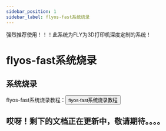 ```yaml
---
sidebar_position: 1
sidebar_label: flyos-fast系统烧录
---
```


强烈推荐使用！！！此系统为FLY为3D打印机深度定制的系统！

# flyos-fast系统烧录

## 系统烧录

flyos-fast系统烧录教程：<Button variant="contained" disableElevation href="/docs/DebugDoc/flyos-fast/#简介">flyos-fast系统烧录教程</Button>


## **哎呀！剩下的文档正在更新中，敬请期待。。。。**



